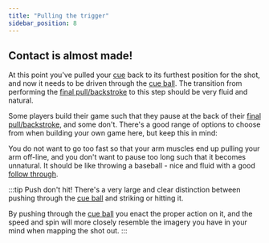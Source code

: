 ```yaml
---
title: "Pulling the trigger"
sidebar_position: 8
---
```


## Contact is almost made!

At this point you've pulled your [cue](../../terminology/cue) back to its furthest position for the shot, and now it needs to be driven through the [cue ball](../../terminology/cue-ball). The transition from performing the [final pull/backstroke](final-pull) to this step should be very fluid and natural.

Some players build their game such that they pause at the back of their [final pull/backstroke](final-pull), and some don't. There's a good range of options to choose from when building your own game here, but keep this in mind:

You do not want to go too fast so that your arm muscles end up pulling your arm off-line, and you don't want to pause too long such that it becomes unnatural. It should be like throwing a baseball - nice and fluid with a good [follow through](follow-through).

:::tip Push don't hit!
There's a very large and clear distinction between pushing through the [cue ball](../../terminology/cue-ball) and striking or hitting it.

By pushing through the [cue ball](../../terminology/cue-ball) you enact the proper action on it, and the speed and spin will more closely resemble the imagery you have in your mind when mapping the shot out.
:::
